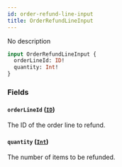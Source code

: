 ```yaml
---
id: order-refund-line-input
title: OrderRefundLineInput
---
```



No description

```graphql
input OrderRefundLineInput {
  orderLineId: ID!
  quantity: Int!
}
```


### Fields

#### `orderLineId` ([`ID`](../../../developer/api-reference/scalars/id))

The ID of the order line to refund.


#### `quantity` ([`Int`](../../../developer/api-reference/scalars/int))

The number of items to be refunded.





